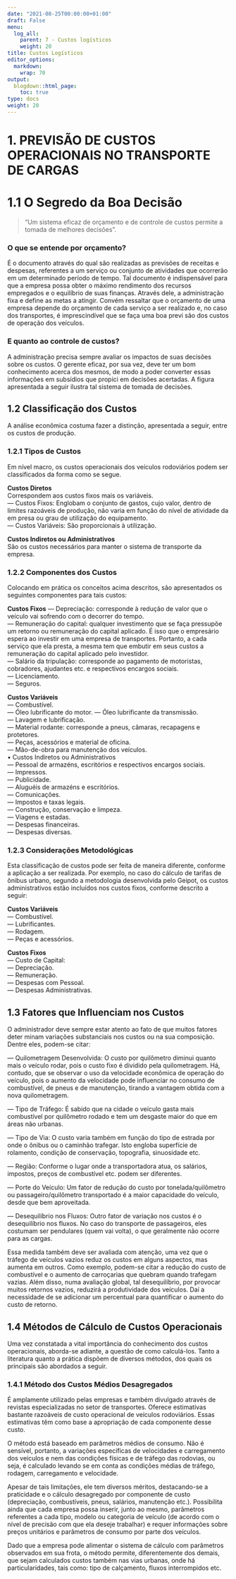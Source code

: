 ---
date: "2021-08-25T00:00:00+01:00"
draft: False
menu:
  log_all:
    parent: 7 - Custos logísticos
    weight: 20
title: Custos Logísticos
editor_options: 
  markdown: 
    wrap: 70
output: 
  blogdown::html_page:
    toc: true
type: docs
weight: 20
---

# 1. PREVISÃO DE CUSTOS OPERACIONAIS NO TRANSPORTE DE CARGAS

# 1.1 O Segredo da Boa Decisão

>“Um sistema eficaz de orçamento e de controle de custos permite a tomada de melhores 
decisões”. 

### O que se entende por orçamento?   
É o documento através do qual são realizadas as previsões de receitas e despesas, referentes a um serviço ou conjunto de atividades que ocorrerão em um determinado período de tempo. Tal documento é indispensável para que a empresa possa obter o máximo rendimento dos recursos empregados e o equilíbrio de suas finanças. Através dele, a administração fixa e define as metas a atingir. Convém ressaltar que o orçamento de uma empresa depende do orçamento de cada serviço a ser realizado e, no caso dos transportes, é imprescindível que se faça uma boa previ são dos custos de operação dos veículos.

### E quanto ao controle de custos?   
A administração precisa sempre avaliar os impactos de suas decisões sobre os custos. O gerente eficaz, por sua vez, deve ter um bom conhecimento acerca dos mesmos, de modo a poder converter essas informações em subsídios que propici em decisões acertadas. A figura apresentada a seguir ilustra tal sistema de tomada de decisões. 

## 1.2 Classificação dos Custos   
A análise econômica costuma fazer a distinção, apresentada a seguir, entre os custos de produção.

### 1.2.1 Tipos de Custos   
Em nível macro, os custos operacionais dos veículos rodoviários podem ser classificados da forma como se segue.

**Custos Diretos**   
Correspondem aos custos fixos mais os variáveis.   
— Custos Fixos: Englobam o conjunto de gastos, cujo valor, dentro de limites razoáveis de produção, não varia em função do nível de atividade da em presa ou grau de utilização do equipamento.   
— Custos Variáveis: São proporcionais à utilização.   

**Custos Indiretos ou Administrativos**   
São os custos necessários para manter o sistema de transporte da empresa.   

### 1.2.2 Componentes dos Custos   
Colocando em prática os conceitos acima descritos, são apresentados os seguintes componentes para tais custos:   

**Custos Fixos**
— Depreciação: corresponde à redução de valor que o veículo vai sofrendo com o decorrer do tempo.   
— Remuneração do capital: qualquer investimento que se faça pressupõe um retorno ou remuneração do capital aplicado. É isso que o empresário espera ao investir em uma empresa de transportes. Portanto, a cada serviço que ela presta, a mesma tem que embutir em seus custos a remuneração do capital aplicado pelo investidor.   
— Salário da tripulação: corresponde ao pagamento de motoristas, cobradores, ajudantes etc. e respectivos encargos sociais.   
— Licenciamento.   
— Seguros.   

**Custos Variáveis**   
— Combustível.   
— Óleo lubrificante do motor.
— Óleo lubrificante da transmissão.   
— Lavagem e lubrificação.   
— Material rodante: corresponde a pneus, câmaras, recapagens e protetores.   
— Peças, acessórios e material de oficina.   
— Mão-de-obra para manutenção dos veículos.   
• Custos Indiretos ou Administrativos   
— Pessoal de armazéns, escritórios e respectivos encargos sociais.   
— Impressos.   
— Publicidade.   
— Aluguéis de armazéns e escritórios.   
— Comunicações.   
— Impostos e taxas legais.   
— Construção, conservação e limpeza.   
— Viagens e estadas.   
— Despesas financeiras.   
— Despesas diversas.   


### 1.2.3 Considerações Metodológicas   
Esta classificação de custos pode ser feita de maneira diferente, conforme a aplicação a ser realizada. Por exemplo, no caso do cálculo de tarifas de ônibus urbano, segundo a metodologia desenvolvida pelo Geipot, os custos administrativos estão incluídos nos custos fixos, conforme descrito a seguir:   

**Custos Variáveis**   
— Combustível.   
— Lubrificantes.   
— Rodagem.   
— Peças e acessórios.  

**Custos Fixos**   
— Custo de Capital:   
  — Depreciação.   
  — Remuneração.   
— Despesas com Pessoal.   
— Despesas Administrativas.   

## 1.3 Fatores que Influenciam nos Custos   

O administrador deve sempre estar atento ao fato de que muitos fatores deter minam variações substanciais nos custos ou na sua composição. Dentre eles, podem-se citar:

— Quilometragem Desenvolvida: O custo por quilômetro diminui quanto mais o veículo rodar, pois o custo fixo é dividido pela quilometragem. Há, contudo, que se observar o uso da velocidade econômica de operação do veículo, pois o aumento da velocidade pode influenciar no consumo de combustível, de pneus e de manutenção, tirando a vantagem obtida com a nova quilometragem.   

— Tipo de Tráfego: É sabido que na cidade o veículo gasta mais combustível por quilômetro rodado e tem um desgaste maior do que em áreas não urbanas.   

— Tipo de Via: O custo varia também em função do tipo de estrada por onde o ônibus ou o caminhão trafegar. Isto engloba superfície de rolamento, condição de conservação, topografia, sinuosidade etc.    

— Região: Conforme o lugar onde a transportadora atua, os salários, impostos, preços de combustível etc. podem ser diferentes.   

— Porte do Veículo: Um fator de redução do custo por tonelada/quilômetro ou passageiro/quilômetro transportado é a maior capacidade do veículo, desde que bem aproveitada.   

— Desequilíbrio nos Fluxos: Outro fator de variação nos custos é o desequilíbrio nos fluxos. No caso do transporte de passageiros, eles costumam ser pendulares (quem vai volta), o que geralmente não ocorre para as cargas.   

Essa medida também deve ser avaliada com atenção, uma vez que o tráfego de veículos vazios reduz os custos em alguns aspectos, mas aumenta em outros. Como exemplo, podem-se citar a redução do custo de combustível e o aumento de carroçarias que quebram quando trafegam vazias. Além disso, numa avaliação global, tal desequilíbrio, por provocar muitos retornos vazios, reduzirá a produtividade dos veículos. Daí a necessidade de se adicionar um percentual para quantificar o aumento do custo de retorno.

## 1.4 Métodos de Cálculo de Custos Operacionais

Uma vez constatada a vital importância do conhecimento dos custos operacionais, aborda-se adiante, a questão de como calculá-los.
Tanto a literatura quanto a prática dispõem de diversos métodos, dos quais os principais são abordados a seguir.

### 1.4.1 Método dos Custos Médios Desagregados

É amplamente utilizado pelas empresas e também divulgado através de revistas especializadas no setor de transportes. Oferece estimativas bastante razoáveis de custo operacional de veículos rodoviários. Essas estimativas têm como base a apropriação de cada componente desse custo.

O método está baseado em parâmetros médios de consumo. Não é sensível, portanto, a variações específicas de velocidades e carregamento dos veículos e nem das condições físicas e de tráfego das rodovias, ou seja, é calculado levando se em conta as condições médias de tráfego, rodagem, carregamento e velocidade.

Apesar de tais limitações, ele tem diversos méritos, destacando-se a praticidade e o cálculo desagregado por componente de custo (depreciação, combustíveis, pneus, salários, manutenção etc.). Possibilita ainda que cada empresa possa inserir, junto ao mesmo, 
parâmetros referentes a cada tipo, modelo ou categoria de veículo (de acordo com o nível de precisão com que ela deseje trabalhar) e requer informações sobre preços unitários e parâmetros de consumo por parte dos veículos.

Dado que a empresa pode alimentar o sistema de cálculo com parâmetros observados em sua frota, o método permite, diferentemente dos demais, que sejam calculados custos também nas vias urbanas, onde há particularidades, tais como: tipo de calçamento, fluxos 
interrompidos etc.

